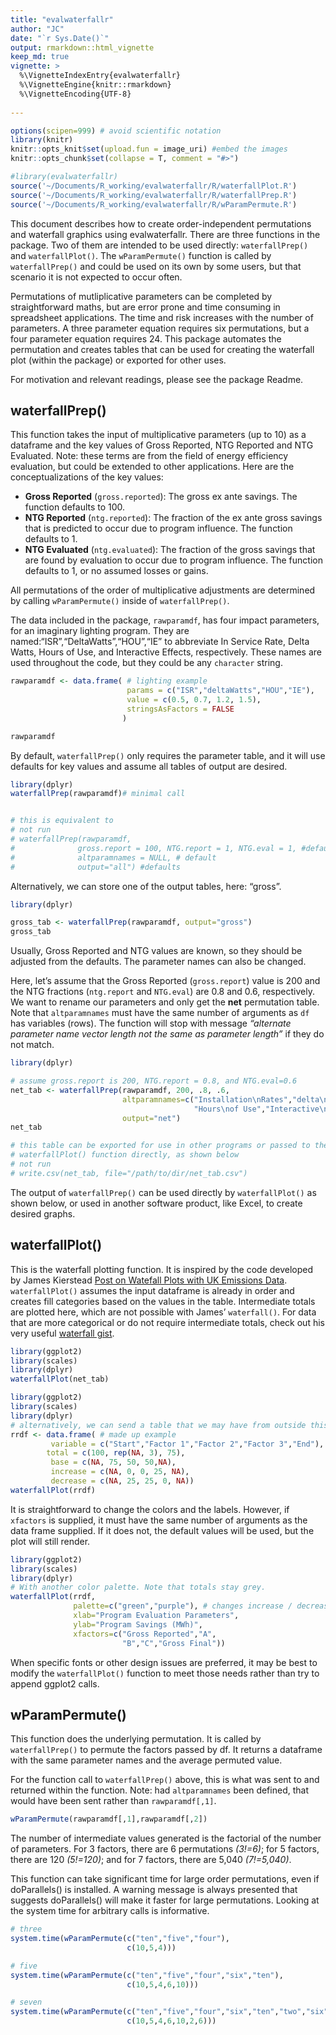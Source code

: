 ```yaml
---
title: "evalwaterfallr"
author: "JC"
date: "`r Sys.Date()`"
output: rmarkdown::html_vignette
keep_md: true
vignette: >
  %\VignetteIndexEntry{evalwaterfallr}
  %\VignetteEngine{knitr::rmarkdown}
  %\VignetteEncoding{UTF-8}
  
---
```


```r
options(scipen=999) # avoid scientific notation
library(knitr)
knitr::opts_knit$set(upload.fun = image_uri) #embed the images
knitr::opts_chunk$set(collapse = T, comment = "#>")

#library(evalwaterfallr)
source('~/Documents/R_working/evalwaterfallr/R/waterfallPlot.R')
source('~/Documents/R_working/evalwaterfallr/R/waterfallPrep.R')
source('~/Documents/R_working/evalwaterfallr/R/wParamPermute.R')
```

This document describes how to create order-independent permutations and waterfall graphics using evalwaterfallr. There are three functions in the package. Two of them are intended to be used directly: `waterfallPrep()` and `waterfallPlot()`. The `wParamPermute()` function is called by `waterfallPrep()` and could be used on its own by some users, but that scenario it is not expected to occur often.

Permutations of mutliplicative parameters can be completed by straightforward maths, but are error prone and time consuming in spreadsheet applications. The time and risk increases with the number of parameters. A three parameter equation requires six permutations, but a four parameter equation requires 24. This package automates the permutation and creates tables that can be used for creating the waterfall plot (within the package) or exported for other uses.

For motivation and relevant readings, please see the package Readme.

## waterfallPrep()
This function takes the input of multiplicative parameters (up to 10) as a dataframe and the key values of Gross Reported, NTG Reported and NTG Evaluated. Note: these terms are from the field of energy efficiency evaluation, but could be extended to other applications. Here are the conceptualizations of the key values:

- **Gross Reported** (`gross.reported`): The gross ex ante savings.  The function defaults to 100.
- **NTG Reported** (`ntg.reported`): The fraction of the ex ante gross savings that is predicted to occur due to program influence. The function defaults to 1.
- **NTG Evaluated** (`ntg.evaluated`): The fraction of the gross savings that are found by evaluation to occur due to program influence.  The function defaults to 1, or no assumed losses or gains.

All permutations of the order of multiplicative adjustments are determined by calling `wParamPermute()` inside of `waterfallPrep()`. 

The data included in the package, `rawparamdf`, has four impact parameters, for an imaginary lighting program. They are named:"ISR","DeltaWatts","HOU","IE" to abbreviate In Service Rate, Delta Watts, Hours of Use, and Interactive Effects, respectively.  These names are used throughout the code, but they could be any `character` string.

```r
rawparamdf <- data.frame( # lighting example
                          params = c("ISR","deltaWatts","HOU","IE"),
                          value = c(0.5, 0.7, 1.2, 1.5),
                          stringsAsFactors = FALSE
                         )

rawparamdf
```
By default, `waterfallPrep()` only requires the parameter table, and it will use defaults for key values and assume all tables of output are desired.

```r
library(dplyr)
waterfallPrep(rawparamdf)# minimal call


# this is equivalent to
# not run
# waterfallPrep(rawparamdf, 
#              gross.report = 100, NTG.report = 1, NTG.eval = 1, #defaults
#              altparamnames = NULL, # default
#              output="all") #defaults
```

Alternatively, we can store one of the output tables, here: "gross".
```r
library(dplyr)

gross_tab <- waterfallPrep(rawparamdf, output="gross") 
gross_tab
```

Usually, Gross Reported and NTG values are known, so they should be adjusted from the defaults. The parameter names can also be changed.

Here, let's assume that the Gross Reported (`gross.report`) value is 200 and the NTG fractions (`ntg.report` and `NTG.eval`) are 0.8 and 0.6, respectively. We want to rename our parameters and only get the **net** permutation table. Note that `altparamnames` must have the same number of arguments as `df` has variables (rows). The function will stop with message *"alternate parameter name vector length not the same as parameter length"* if they do not match. 

```r
library(dplyr)

# assume gross.report is 200, NTG.report = 0.8, and NTG.eval=0.6
net_tab <- waterfallPrep(rawparamdf, 200, .8, .6, 
                         altparamnames=c("Installation\nRates","delta\nWatts",
                                         "Hours\nof Use","Interactive\nEffects"), 
                         output="net") 
net_tab

# this table can be exported for use in other programs or passed to the 
# waterfallPlot() function directly, as shown below
# not run
# write.csv(net_tab, file="/path/to/dir/net_tab.csv")
```

The output of `waterfallPrep()` can be used directly by `waterfallPlot()` as shown below, or used in another software product, like Excel, to create desired graphs.
 
## waterfallPlot()
This is the waterfall plotting function. It is inspired by the code developed by James Kierstead [Post on Watefall Plots with UK Emissions Data](http://www.jameskeirstead.ca/blog/waterfall-plots-in-r/). `waterfallPlot()` assumes the input dataframe is already in order and creates fill categories based on the values in the table. Intermediate totals are plotted here, which are not possible with James' `waterfall()`. For data that are more categorical or do not require intermediate totals, check out his very useful [waterfall gist](https://gist.github.com/jkeirstead/df85c839bd8f0026ee05#file-waterfall-r).

```r
library(ggplot2)
library(scales)
library(dplyr)
waterfallPlot(net_tab)
```

```r
library(ggplot2)
library(scales)
library(dplyr)
# alternatively, we can send a table that we may have from outside this package
rrdf <- data.frame( # made up example
         variable = c("Start","Factor 1","Factor 2","Factor 3","End"),
        total = c(100, rep(NA, 3), 75),
         base = c(NA, 75, 50, 50,NA),
         increase = c(NA, 0, 0, 25, NA),
         decrease = c(NA, 25, 25, 0, NA))
waterfallPlot(rrdf)
```

It is straightforward to change the colors and the labels. However, if `xfactors` is supplied, it must have the same number of arguments as the data frame supplied. If it does not, the default values will be used, but the plot will still render.
```r
library(ggplot2)
library(scales)
library(dplyr)
# With another color palette. Note that totals stay grey.
waterfallPlot(rrdf, 
              palette=c("green","purple"), # changes increase / decrease color
              xlab="Program Evaluation Parameters",
              ylab="Program Savings (MWh)",
              xfactors=c("Gross Reported","A",
                         "B","C","Gross Final"))
```

When specific fonts or other design issues are preferred, it may be best to modify the `waterfallPlot()` function to meet those needs rather than try to append ggplot2 calls.

## wParamPermute()
This function does the underlying permutation. It is called by `waterfallPrep()` to permute the factors passed by df. It returns a dataframe with the same parameter names and the average permuted value. 

For the function call to `waterfallPrep()` above, this is what was sent to and returned within the function. Note: had `altparamnames` been defined, that would have been sent rather than `rawparamdf[,1]`.
```r
wParamPermute(rawparamdf[,1],rawparamdf[,2])
```



The number of intermediate values generated is the factorial of the number of parameters. For 3 factors, there are 6 permutations _(3!=6)_; for 5 factors, there are 120 _(5!=120)_; and for 7 factors, there are 5,040 _(7!=5,040)_. 

This function can take significant time for large order permutations, even if doParallels() is installed. A warning message is always presented that suggests doParallels() will make it faster for large permutations. Looking at the system time for arbitrary calls is informative. 

```r
# three
system.time(wParamPermute(c("ten","five","four"),
                          c(10,5,4)))
```
```r
# five
system.time(wParamPermute(c("ten","five","four","six","ten"),
                          c(10,5,4,6,10)))
```
```r
# seven
system.time(wParamPermute(c("ten","five","four","six","ten","two","six"),
                          c(10,5,4,6,10,2,6)))
```


